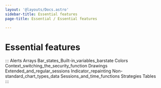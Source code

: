 ```yaml
---
layout: '@layouts/Docs.astro'
sidebar-title: Essential features
page-title: Essential / Essential features

---
```

# Essential features

::: 
Alerts Arrays Bar_states_Built-in_variables_barstate Colors
Context_switching_the_security_function Drawings
Extended_and_regular_sessions Indicator_repainting
Non-standard_chart_types_data Sessions_and_time_functions Strategies
Tables
:::
